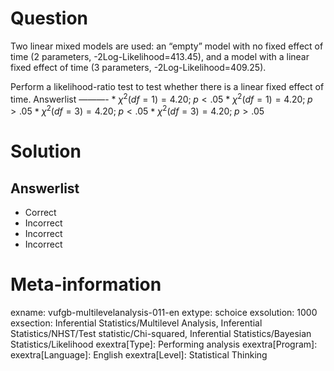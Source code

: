 Question
========

Two linear mixed models are used: an "empty" model with no fixed effect of time (2 parameters, -2Log-Likelihood=413.45), and a model with a linear fixed effect of time (3 parameters, -2Log-Likelihood=409.25).

Perform a likelihood-ratio test to test whether there is a linear fixed effect of time. 
Answerlist
----------
* $\chi^{2}(df = 1) = 4.20;\;p < .05$
* $\chi^{2}(df = 1) = 4.20;\;p > .05$
* $\chi^{2}(df = 3) = 4.20;\;p < .05$
* $\chi^{2}(df = 3) = 4.20;\;p > .05$

Solution
========

Answerlist
----------
* Correct
* Incorrect
* Incorrect
* Incorrect

Meta-information
================
exname: vufgb-multilevelanalysis-011-en
extype: schoice
exsolution: 1000
exsection: Inferential Statistics/Multilevel Analysis, Inferential Statistics/NHST/Test statistic/Chi-squared, Inferential Statistics/Bayesian Statistics/Likelihood
exextra[Type]: Performing analysis
exextra[Program]: 
exextra[Language]: English
exextra[Level]: Statistical Thinking
